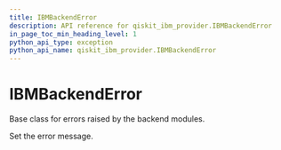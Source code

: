 ```yaml
---
title: IBMBackendError
description: API reference for qiskit_ibm_provider.IBMBackendError
in_page_toc_min_heading_level: 1
python_api_type: exception
python_api_name: qiskit_ibm_provider.IBMBackendError
---
```


# IBMBackendError

<Class id="qiskit_ibm_provider.IBMBackendError" github="https://github.com/qiskit/qiskit-ibm-provider/tree/stable/0.9/qiskit_ibm_provider/exceptions.py" signature="IBMBackendError(*message)">
  Base class for errors raised by the backend modules.

  Set the error message.
</Class>

